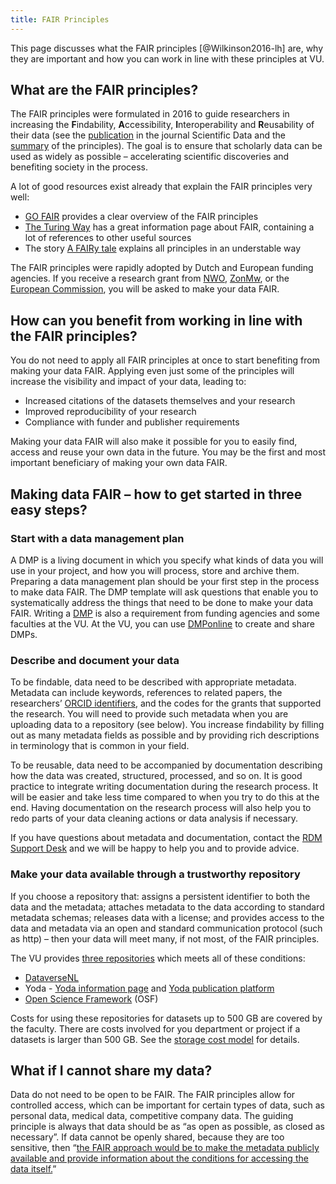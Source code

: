 ```yaml
---
title: FAIR Principles
---
```


This page discusses what the FAIR principles [@Wilkinson2016-lh] are, why they are important and how you can work in line with these principles at VU.

## What are the FAIR principles?

The FAIR principles were formulated in 2016 to guide researchers in increasing the **F**indability, **A**ccessibility, **I**nteroperability and **R**eusability of their data (see the [publication](https://www.nature.com/articles/sdata201618) in the journal Scientific Data and the [summary](https://force11.org/info/the-fair-data-principles/) of the principles). The goal is to ensure that scholarly data can be used as widely as possible – accelerating scientific discoveries and benefiting society in the process.

A lot of good resources exist already that explain the FAIR principles very well:

- [GO FAIR](https://www.go-fair.org/fair-principles/) provides a clear overview of the FAIR principles
- [The Turing Way](https://the-turing-way.netlify.app/reproducible-research/rdm/rdm-fair) has a great information page about FAIR, containing a lot of references to other useful sources
- The story [A FAIRy tale](https://zenodo.org/records/2248200) explains all principles in an understable way

The FAIR principles were rapidly adopted by Dutch and European funding agencies. If you receive a research grant from [NWO](https://www.nwo.nl/en/research-data-management), [ZonMw](https://www.zonmw.nl/en/everything-about-fair-data-management), or the [European Commission](https://ec.europa.eu/info/funding-tenders/opportunities/docs/2021-2027/horizon/guidance/programme-guide_horizon_en.pdf), you will be asked to make your data FAIR.

## How can you benefit from working in line with the FAIR principles?

You do not need to apply all FAIR principles at once to start benefiting from making your data FAIR. Applying even just some of the principles will increase the visibility and impact of your data, leading to:

- Increased citations of the datasets themselves and your research
- Improved reproducibility of your research
- Compliance with funder and publisher requirements

Making your data FAIR will also make it possible for you to easily find, access and reuse your own data in the future. You may be the first and most important beneficiary of making your own data FAIR.

## Making data FAIR – how to get started in three easy steps?

### Start with a data management plan

A DMP is a living document in which you specify what kinds of data you will use in your project, and how you will process, store and archive them. Preparing a data management plan should be your first step in the process to make data FAIR. The DMP template will ask questions that enable you to systematically address the things that need to be done to make your data FAIR. Writing a [DMP](data-management-plan.qmd) is also a requirement from funding agencies and some faculties at the VU. At the VU, you can use [DMPonline](https://dmponline.vu.nl/?perform_check=false) to create and share DMPs.

### Describe and document your data

To be findable, data need to be described with appropriate metadata. Metadata can include keywords, references to related papers, the researchers’ [ORCID identifiers](https://libguides.vu.nl/orcid), and the codes for the grants that supported the research. You will need to provide such metadata when you are uploading data to a repository (see below). You increase findability by filling out as many metadata fields as possible and by providing rich descriptions in terminology that is common in your field.

To be reusable, data need to be accompanied by documentation describing how the data was created, structured, processed, and so on. It is good practice to integrate writing documentation during the research process. It will be easier and take less time compared to when you try to do this at the end. Having documentation on the research process will also help you to redo parts of your data cleaning actions or data analysis if necessary.

If you have questions about metadata and documentation, contact the [RDM Support Desk](rdm@vu.nl) and we will be happy to help you and to provide advice.

### Make your data available through a trustworthy repository

If you choose a repository that: assigns a persistent identifier to both the data and the metadata; attaches metadata to the data according to standard metadata schemas; releases data with a license; and provides access to the data and metadata via an open and standard communication protocol (such as http) – then your data will meet many, if not most, of the FAIR principles.

The VU provides [three repositories](repositories.qmd) which meets all of these conditions:

- [DataverseNL](https://dataverse.nl/dataverse/vuamsterdam)
- Yoda - [Yoda information page](https://yoda.vu.nl/site/) and [Yoda publication platform](https://commons.datacite.org/doi.org?query=client.uid:delft.vudata)
- [Open Science Framework](https://osf.io/institutions/vua) (OSF)

Costs for using these repositories for datasets up to 500 GB are covered by the faculty. There are costs involved for you department or project if a datasets is larger than 500 GB. See the [storage cost model](https://vu.nl/en/employee/research-data-support/research-archiving-storage-cost-model) for details.

## What if I cannot share my data?

Data do not need to be open to be FAIR. The FAIR principles allow for controlled access, which can be important for certain types of data, such as personal data, medical data, competitive company data. The guiding principle is always that data should be as “as open as possible, as closed as necessary”. If data cannot be openly shared, because they are too sensitive, then “[the FAIR approach would be to make the metadata publicly available and provide information about the conditions for accessing the data itself.](https://www.nature.com/nature-index/news/what-scientists-need-to-know-about-fair-data)”
